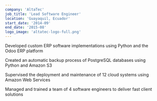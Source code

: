 ```yaml
---
company: 'AltaTec'
job_title: 'Lead Software Engineer'
location: 'Guayaquil, Ecuador'
start_date: '2014-09'
end_date: '2015-08'
logo_image: 'altatec-logo-full.png'
---
```


Developed custom ERP software implementations using Python and the Odoo ERP platform

Created an automatic backup process of PostgreSQL databases using Python and Amazon S3

Supervised the deployment and maintenance of 12 cloud systems using Amazon Web Services

Managed and trained a team of 4 software engineers to deliver fast client solutions

